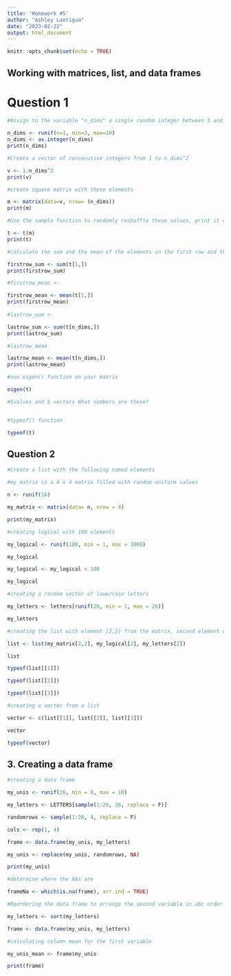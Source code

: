 ```yaml
---
title: 'Homework #5'
author: "Ashley Lantigua"
date: "2023-02-22"
output: html_document
---
```


```r
knitr::opts_chunk$set(echo = TRUE)
```

## Working with matrices, list, and data frames

# Question 1
```r
#Assign to the variable "n_dims" a single random integer between 3 and 10

n_dims <- runif(n=1, min=3, max=10)
n_dims <- as.integer(n_dims)
print(n_dims)

#Create a vector of consecutive integers from 1 to n_dims^2

v <- 1:n_dims^2
print(v)

#create square matrix with these elements

m <- matrix(data=v, nrow= (n_dims))
print(m)

#Use the sample function to randomly reshuffle these values, print it out to see how it has changed 

t <- t(m)
print(t)

#calculate the sum and the mean of the elements in the first row and then the last row

firstrow_sum <- sum(t[1,])
print(firstrow_sum)

#firstrow_mean <-

firstrow_mean <- mean(t[1,])
print(firstrow_mean)
  
#lastrow_sum <- 

lastrow_sum <- sum(t[n_dims,])
print(lastrow_sum)

#lastrow_mean

lastrow_mean <- mean(t[n_dims,])
print(lastrow_mean)

#use eigen() function on your matrix

eigen(t)

#$values and $ vectors What numbers are these? 


#typeof() function

typeof(t)

```


## Question 2

```r

#Create a list with the following named elements 

#my_matrix is a 4 x 4 matrix filled with random uniform values 

n <- runif(16)

my_matrix <- matrix(data= n, nrow = 4)

print(my_matrix)

#creating logical with 100 elements 

my_logical <- runif(100, min = 1, max = 1000)

my_logical

my_logical <- my_logical < 100

my_logical

#creating a random vector of lowercase letters 

my_letters <- letters[runif(26, min = 1, max = 26)]

my_letters

#creating the list with element [2,2] from the matrix, second element of the logical, and the second element of the letters vector 

list <- list(my_matrix[2,2], my_logical[2], my_letters[2])

list

typeof(list[[1]])

typeof(list[[2]])

typeof(list[[3]])

#creating a vector from a list 

vector <- c(list[[1]], list[[2]], list[[3]])

vector

typeof(vector)

```

## 3. Creating a data frame

```r

#creating a data frame 

my_unis <- runif(26, min = 0, max = 10)

my_letters <- LETTERS[sample(1:26, 26, replace = F)]

randomrows <- sample(1:26, 4, replace = F) 

cols <- rep(1, 4)

frame <- data.frame(my_unis, my_letters)

my_unis <- replace(my_unis, randomrows, NA)

print(my_unis)

#determine where the NAs are 

frameNa <- which(is.na(frame), arr.ind = TRUE)

#Reordering the data frame to arrange the second variable in abc order 

my_letters <- sort(my_letters)

frame <- data.frame(my_unis, my_letters)

#calculating column mean for the first variable 

my_unis_mean <- frame$my_unis

print(frame)

```